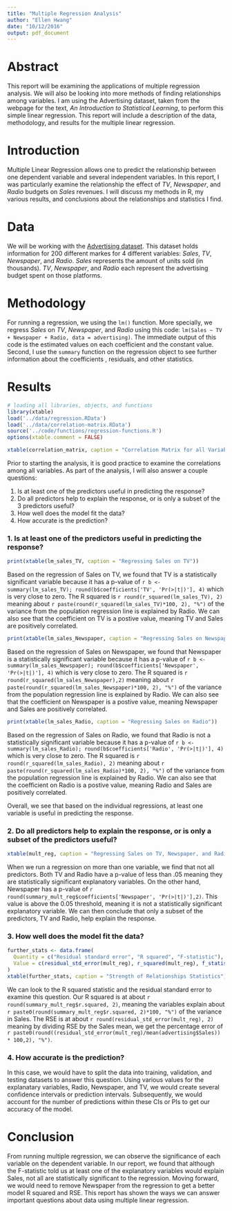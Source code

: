 ```yaml
---
title: "Multiple Regression Analysis"
author: "Ellen Hwang"
date: "10/12/2016"
output: pdf_document
---
```

# Abstract

This report will be examining the applications of multiple regression analysis. We will also be looking into more methods of finding relationships among variables. I am using the Advertising dataset, taken from the webpage for the text, *An Introduction to Statistical Learning*, to perform this simple linear regression. This report will include a description of the data, methodology, and results for the multiple linear regression.


# Introduction

Multiple Linear Regression allows one to predict the relationship between one dependent variable and several independent variables. In this report, I was particularly examine the relationship the effect of *TV*, *Newspaper*, and *Radio* budgets on *Sales* revenues. I will discuss my methods in R, my various results, and conclusions about the relationships and statistics I find. 


# Data 

We will be working with the [Advertising dataset](http://www-bcf.usc.edu/~gareth/ISL/Advertising.csv). This dataset holds information for 200 different markes for 4 different variables: *Sales*, *TV*, *Newspaper*, and *Radio*. *Sales* represents the amount of units sold (in thousands). *TV*, *Newspaper*, and *Radio* each represent the advertising budget spent on those platforms. 


# Methodology

For running a regression, we using the `lm()` function. More specially, we regress *Sales* on *TV*, *Newspaper*, and *Radio* using this code: `lm(Sales ~ TV + Newspaper + Radio, data = advertising)`. The immediate output of this code is the estimated values on each coefficient and the constant value. Second, I use the `summary` function on the regression object to see further information about the coefficients , residuals, and other statistics.  

\newpage

# Results

```r
# loading all libraries, objects, and functions
library(xtable)
load('../data/regression.RData')
load('../data/correlation-matrix.RData')
source('../code/functions/regression-functions.R')
options(xtable.comment = FALSE)

```

```r
xtable(correlation_matrix, caption = "Correlation Matrix for all Variables")
```
Prior to starting the analysis, it is good practice to examine the correlations among all variables. As part of the analysis, I will also answer a couple questions:

1. Is at least one of the predictors useful in predicting the response?
2. Do all predictors help to explain the response, or is only a subset of the 3 predictors useful?
3. How well does the model fit the data?
4. How accurate is the prediction?

### 1. Is at least one of the predictors useful in predicting the response?

```r
print(xtable(lm_sales_TV, caption = "Regressing Sales on TV"))
```
Based on the regression of Sales on TV, we found that TV is a statistically significant variable because it has a p-value of `r b <- summary(lm_sales_TV); round(b$coefficients['TV', 'Pr(>|t|)'], 4)` which is very close to zero. The R squared is `r round(r_squared(lm_sales_TV), 2)` meaning about `r paste(round(r_squared(lm_sales_TV)*100, 2), "%")` of the variance from the population regression line is explained by Radio. We can also see that the coefficient on TV is a postive value, meaning TV and Sales are positively correlated.

```r
print(xtable(lm_sales_Newspaper, caption = "Regressing Sales on Newspaper"))
```
Based on the regression of Sales on Newspaper, we found that Newspaper is a statistically significant variable because it has a p-value of `r b <- summary(lm_sales_Newspaper); round(b$coefficients['Newspaper', 'Pr(>|t|)'], 4)` which is very close to zero. The R squared is `r round(r_squared(lm_sales_Newspaper),2)` meaning about `r paste(round(r_squared(lm_sales_Newspaper)*100, 2), "%")` of the variance from the population regression line is explained by Radio. We can also see that the coefficient on Newspaper is a postive value, meaning Newspaper and Sales are positively correlated.

\newpage

```r
print(xtable(lm_sales_Radio, caption = "Regressing Sales on Radio"))
```
Based on the regression of Sales on Radio, we found that Radio is not a statistically significant variable because it has a p-value of `r b <- summary(lm_sales_Radio); round(b$coefficients['Radio', 'Pr(>|t|)'], 4)` which is very close to zero. The R squared is `r round(r_squared(lm_sales_Radio), 2)` meaning about `r paste(round(r_squared(lm_sales_Radio)*100, 2), "%")` of the variance from the population regression line is explained by Radio. We can also see that the coefficient on Radio is a postive value, meaning Radio and Sales are positively correlated.

Overall, we see that based on the individual regressions, at least one variable is useful in predicting the response.

### 2. Do all predictors help to explain the response, or is only a subset of the predictors useful?

```r
xtable(mult_reg, caption = "Regressing Sales on TV, Newspaper, and Radio")
```

When we run a regression on more than one variable, we find that not all predictors. Both TV and Radio have a p-value of less than .05 meaning they are statistically significant explanatory variables. On the other hand, Newspaper has a p-value of `r round(summary_mult_reg$coefficients['Newspaper', 'Pr(>|t|)'],2)`. This value is above the 0.05 threshold, meaning it is not a statistically significant explanatory variable. We can then conclude that only a subset of the predictors, TV and Radio, help explain the response.


### 3. How well does the model fit the data?

```r
further_stats <- data.frame(
  Quantity = c("Residual standard error", "R squared", "F-statistic"),
  Value = c(residual_std_error(mult_reg), r_squared(mult_reg), f_statistic(mult_reg))
)
xtable(further_stats, caption = "Strength of Relationships Statistics")
```
We can look to the R squared statistic and the residual standard error to examine this question. Our R squared is at about `r round(summary_mult_reg$r.squared, 2)`, meaning the variables explain about `r paste0(round(summary_mult_reg$r.squared, 2)*100, "%")` of the variance in Sales. The RSE is at about `r round(residual_std_error(mult_reg), 2)` meaning by dividing RSE by the Sales mean, we get the percentage error of `r paste0(round((residual_std_error(mult_reg)/mean(advertising$Sales)) * 100,2), "%")`.


### 4. How accurate is the prediction?

In this case, we would have to split the data into training, validation, and testing datasets to answer this question. Using various values for the explanatary variables, Radio, Newspaper, and TV, we would create several confidence intervals or prediction intervals. Subsequently, we would account for the number of predictions within these CIs or PIs to get our accuracy of the model. 


# Conclusion

From running multiple regression, we can observe the significance of each variable on the dependent variable. In our report, we found that although the F-statistic told us at least one of the explanatory variables would explain Sales, not all are statistically significant to the regression. Moving forward, we would need to remove Newspaper from the regression to get a better model R squared and RSE. This report has shown the ways we can answer important questions about data using multiple linear regression. 


